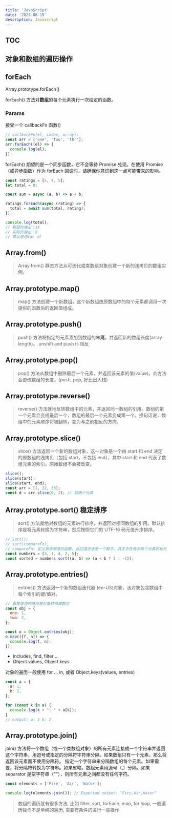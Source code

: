 ```yaml
---
title: 'JavaScript'
date: '2023-08-15'
description: Javascript
---
```


## TOC

## 对象和数组的遍历操作

## forEach

Array.prototype.forEach()

forEach() 方法对**数组**的每个元素执行一次给定的函数。

### Params

接受一个 callbackFn 函数()

```forEach.js
// callbackFn(el, index, array);
const arr = ['one', 'two', 'thr'];
arr.forEach((el) => {
  console.log(el);
});
```

forEach() 期望的是一个同步函数，它不会等待 Promise 兑现。在使用 Promise（或异步函数）作为 forEach 回调时，请确保你意识到这一点可能带来的影响。

```forEach-example.js
const ratings = [5, 4, 5];
let total = 0;

const sum = async (a, b) => a + b;

ratings.forEach(async (rating) => {
  total = await sum(total, rating);
});

console.log(total);
// 期望的输出：14
// 实际的输出：0
// 可以使用for of
```

## Array.from()

> Array.from() 静态方法从可迭代或类数组对象创建一个新的浅拷贝的数组实例。

## Array.prototype.map()

> map() 方法创建一个新数组，这个新数组由原数组中的每个元素都调用一次提供的函数后的返回值组成。

## Array.prototype.push()

> push() 方法将指定的元素添加到数组的**末尾**，并返回新的数组长度(array length)。
> unshift and push is 相反

## Array.prototype.pop()

> pop() 方法从数组中删除最后一个元素，并返回该元素的值(value)。此方法会更改数组的长度。(push, pop, 好比出入栈)

## Array.prototype.reverse()

> reverse() 方法就地反转数组中的元素，并返回同一数组的引用。数组的第一个元素会变成最后一个，数组的最后一个元素变成第一个。换句话说，数组中的元素顺序将被翻转，变为与之前相反的方向。

## Array.prototype.slice()

> slice() 方法返回一个新的数组对象，这一对象是一个由 start 和 end 决定的原数组的浅拷贝（包括 start，不包括 end），其中 start 和 end 代表了数组元素的索引。原始数组不会被改变。

```slice.js
slice();
slice(start);
slice(start, end);
const arr = [1, 22, 33];
const d = arr.slice(0, 2); // 前两个元素
```

## Array.prototype.sort() 稳定排序

> sort() 方法就地对数组的元素进行排序，并返回对相同数组的引用。默认排序是将元素转换为字符串，然后按照它们的 UTF-16 码元值升序排序。

```sort-example.js
// sort();
// sort(compareFn);
// compareFn: 定义排序顺序的函数。返回值应该是一个数字，其正负性表示两个元素的相对顺序。
const numbers = [3, 1, 4, 2, 5];
const sorted = numbers.sort((a, b) => (a < b ? 1 : -1));
```

## Array.prototype.entries()

> entries() 方法返回一个新的数组迭代器 (en-US)对象，该对象包含数组中每个索引的键/值对。

```entries.js
// 最常使用的情况是对象转换成数组
const obj = {
  one: 1,
  two: 2,
};

const o = Object.entries(obj);
o.map(([f, n]) => {
  console.log(f, n);
});
```

- includes, find, filter ...
- Object.values, Object.keys

对象的遍历一般使用 for ... in, 或者 Object.keys(values, entries)

```for...in.js
const a = {
  a: 1,
  b: 2,
};

for (const k in a) {
  console.log(k + ": " + a[k]);
}
// output: a: 1 b: 2
```
## Array.prototype.join()

join() 方法将一个数组（或一个类数组对象）的所有元素连接成一个字符串并返回这个字符串，用逗号或指定的分隔符字符串分隔。如果数组只有一个元素，那么将返回该元素而不使用分隔符。
指定一个字符串来分隔数组的每个元素。如果需要，将分隔符转换为字符串。如果省略，数组元素用逗号（,）分隔。如果 separator 是空字符串（""），则所有元素之间都没有任何字符。

```js
const elements = ['Fire', 'Air', 'Water'];

console.log(elements.join()); // Expected output: "Fire,Air,Water"
```

> 数组的遍历就有很多方法, 比如 filter, sort, forEach, map, for loop, 一般遍历操作不是单纯的遍历, 需要有条件的进行一些操作
